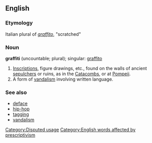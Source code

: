 ==English==
===Etymology===
Italian plural of ''[[graffito]]'', "scratched"

===Noun===
'''graffiti''' (uncountable; plural); singular: [[graffito]]

#[[Inscription]]s, figure drawings, etc., found on the walls of ancient [[sepulchers]] or ruins, as in the [[Catacomb]]s, or at [[Pompeii]].
#A form of [[vandalism]] involving written language.

===See also===
*[[deface]]
*[[hip-hop]]<!-- one- and two-word non-hyphenated forms? -->
*[[tagging]]
*[[vandalism]]

[[Category:Disputed usage]]
[[Category:English words affected by prescriptivism]]